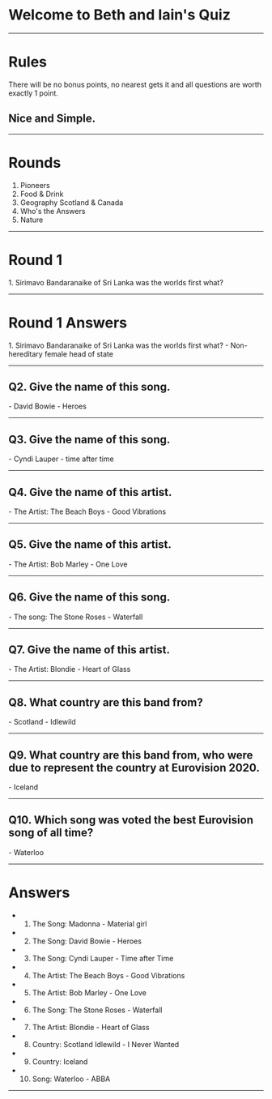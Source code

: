 

<Head>
    <title> Quiz </title>
</Head>

# Welcome to Beth and Iain's Quiz

---
# Rules

There will be no bonus points, no nearest gets it and all questions are worth exactly 1 point.

## Nice and Simple.

---

# Rounds

1. Pioneers
2. Food & Drink
3. Geography Scotland & Canada
4. Who's the Answers
5. Nature

---

# Round 1 
<Steps>
  1. Sirimavo Bandaranaike of Sri Lanka was the worlds first what?
</Steps>

---

# Round 1 Answers 
<Steps>
  1. Sirimavo Bandaranaike of Sri Lanka was the worlds first what?
  - Non-hereditary female head of state  
</Steps>

---
## Q2. Give the name of this song.

<Notes>- David Bowie - Heroes</Notes>

---

## Q3. Give the name of this song.

<Notes>- Cyndi Lauper - time after time</Notes>

---

## Q4. Give the name of this artist.

<Notes>- The Artist: The Beach Boys - Good Vibrations</Notes>

---
## Q5. Give the name of this artist.

<Notes>- The Artist: Bob Marley - One Love</Notes>

---

## Q6. Give the name of this song.

<Notes>- The song: The Stone Roses  - Waterfall</Notes>

---

## Q7. Give the name of this artist.

<Notes>- The Artist: Blondie - Heart of Glass</Notes>

---
## Q8. What country are this band from?

<Notes>- Scotland - Idlewild</Notes>

---

## Q9. What country are this band from, who were due to represent the country at Eurovision 2020.

<Notes>- Iceland </Notes>

---

## Q10. Which song was voted the best Eurovision song of all time?

<Notes>- Waterloo </Notes>

---
# Answers
<Steps>

  - 1. The Song: Madonna - Material girl 
  - 2. The Song: David Bowie - Heroes 
  - 3. The Song: Cyndi Lauper - Time after Time
  - 4. The Artist: The Beach Boys - Good Vibrations 
  - 5. The Artist: Bob Marley - One Love 
  - 6. The Song: The Stone Roses - Waterfall 
  - 7. The Artist: Blondie - Heart of Glass 
  - 8. Country: Scotland Idlewild - I Never Wanted 
  - 9. Country:  Iceland 
  - 10. Song: Waterloo - ABBA

</Steps>

---